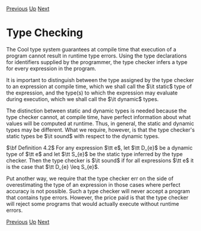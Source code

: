 [[SELF_TYPE|Previous]] [[Types|Up]] [[Attributes|Next]]
= Type Checking =

The Cool type system guarantees at compile time that execution of a program cannot result in runtime type errors. Using the type declarations for identifiers supplied by the programmer, the type checker infers a type for every expression in the program.

It is important to distinguish between the type assigned by the type checker to an expression at compile time, which we shall call the $\it static$ type of the expression, and the type(s) to which the expression may evaluate during execution, which we shall call the $\it dynamic$ types.

The distinction between static and dynamic types is needed because the type checker cannot, at compile time, have perfect information about what values will be computed at runtime. Thus, in general, the static and dynamic types may be different. What we require, however, is that the type checker's static types be $\it sound$ with respect to the dynamic types.

$\bf Definition 4.2$ For any expression $\tt e$, let $\tt D_{e}$ be a dynamic type of $\tt e$ and let $\tt S_{e}$ be the static type inferred by the type checker. Then the type checker is $\it sound$ if for all expressions $\tt e$ it is the case that $\tt D_{e} \leq S_{e}$.

Put another way, we require that the type checker err on the side of overestimating the type of an expression in those cases where perfect accuracy is not possible. Such a type checker will never accept a program that contains type errors. However, the price paid is that the type checker will reject some programs that would actually execute without runtime errors.

[[SELF_TYPE|Previous]] [[Types|Up]] [[Attributes|Next]]